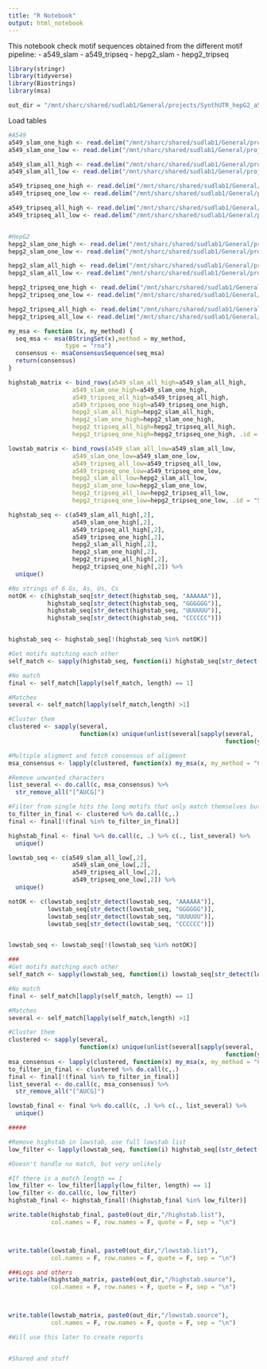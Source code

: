 ```yaml
---
title: "R Notebook"
output: html_notebook
---
```


This notebook check motif sequences obtained from the different motif pipeline: 
- a549_slam
- a549_tripseq
- hepg2_slam
- hepg2_tripseq

```r
library(stringr)
library(tidyverse)
library(Biostrings)
library(msa)

out_dir = "/mnt/sharc/shared/sudlab1/General/projects/SynthUTR_hepG2_a549/motif_merge_linkers/4linkers/"
```


Load tables

```r
#A549
a549_slam_one_high <- read.delim("/mnt/sharc/shared/sudlab1/General/projects/SynthUTR_hepG2_a549/a549_slam/motif_analysis/one_transcript/final_motifs/highstab_final_motifs.list", header = T)
a549_slam_one_low <- read.delim("/mnt/sharc/shared/sudlab1/General/projects/SynthUTR_hepG2_a549/a549_slam/motif_analysis/one_transcript/final_motifs/lowstab_final_motifs.list", header = T)

a549_slam_all_high <- read.delim("/mnt/sharc/shared/sudlab1/General/projects/SynthUTR_hepG2_a549/a549_slam/motif_analysis/all_transcripts/final_motifs/highstab_final_motifs.list", header = T)
a549_slam_all_low <- read.delim("/mnt/sharc/shared/sudlab1/General/projects/SynthUTR_hepG2_a549/a549_slam/motif_analysis/all_transcripts/final_motifs/lowstab_final_motifs.list", header = T)

a549_tripseq_one_high <- read.delim("/mnt/sharc/shared/sudlab1/General/projects/SynthUTR_hepG2_a549/a549_tripseq/motif_analysis/one_transcript/final_motifs/highstab_final_motifs.list", header = T)
a549_tripseq_one_low <- read.delim("/mnt/sharc/shared/sudlab1/General/projects/SynthUTR_hepG2_a549/a549_tripseq/motif_analysis/one_transcript/final_motifs/lowstab_final_motifs.list", header = T)

a549_tripseq_all_high <- read.delim("/mnt/sharc/shared/sudlab1/General/projects/SynthUTR_hepG2_a549/a549_tripseq/motif_analysis/all_transcripts/final_motifs/highstab_final_motifs.list", header =T)
a549_tripseq_all_low <- read.delim("/mnt/sharc/shared/sudlab1/General/projects/SynthUTR_hepG2_a549/a549_tripseq/motif_analysis/all_transcripts/final_motifs/highstab_final_motifs.list", header =T)


#HepG2
hepg2_slam_one_high <- read.delim("/mnt/sharc/shared/sudlab1/General/projects/SynthUTR_hepG2_a549/hepg2_slam/motif_analysis/one_transcript/final_motifs/highstab_final_motifs.list", header = T)
hepg2_slam_one_low <- read.delim("/mnt/sharc/shared/sudlab1/General/projects/SynthUTR_hepG2_a549/hepg2_slam/motif_analysis/one_transcript/final_motifs/lowstab_final_motifs.list", header = T)

hepg2_slam_all_high <- read.delim("/mnt/sharc/shared/sudlab1/General/projects/SynthUTR_hepG2_a549/hepg2_slam/motif_analysis/all_transcripts/final_motifs/highstab_final_motifs.list", header = T)
hepg2_slam_all_low <- read.delim("/mnt/sharc/shared/sudlab1/General/projects/SynthUTR_hepG2_a549/hepg2_slam/motif_analysis/all_transcripts/final_motifs/lowstab_final_motifs.list", header = T)

hepg2_tripseq_one_high <- read.delim("/mnt/sharc/shared/sudlab1/General/projects/SynthUTR_hepG2_a549/hepg2_tripseq/motif_analysis/one_transcript/final_motifs/highstab_final_motifs.list", header = T)
hepg2_tripseq_one_low <- read.delim("/mnt/sharc/shared/sudlab1/General/projects/SynthUTR_hepG2_a549/hepg2_tripseq/motif_analysis/one_transcript/final_motifs/lowstab_final_motifs.list", header = T)

hepg2_tripseq_all_high <- read.delim("/mnt/sharc/shared/sudlab1/General/projects/SynthUTR_hepG2_a549/hepg2_tripseq/motif_analysis/all_transcripts/final_motifs/highstab_final_motifs.list", header =T)
hepg2_tripseq_all_low <- read.delim("/mnt/sharc/shared/sudlab1/General/projects/SynthUTR_hepG2_a549/hepg2_tripseq/motif_analysis/all_transcripts/final_motifs/highstab_final_motifs.list", header =T)

my_msa <- function (x, my_method) {
  seq_msa <- msa(BStringSet(x),method = my_method,
                type = "rna")
  consensus <- msaConsensusSequence(seq_msa)
  return(consensus)
}

```




```r

highstab_matrix <- bind_rows(a549_slam_all_high=a549_slam_all_high,
                  a549_slam_one_high=a549_slam_one_high,
                  a549_tripseq_all_high=a549_tripseq_all_high,
                  a549_tripseq_one_high=a549_tripseq_one_high,
                  hepg2_slam_all_high=hepg2_slam_all_high,
                  hepg2_slam_one_high=hepg2_slam_one_high,
                  hepg2_tripseq_all_high=hepg2_tripseq_all_high,
                  hepg2_tripseq_one_high=hepg2_tripseq_one_high, .id = "Source")

lowstab_matrix <- bind_rows(a549_slam_all_low=a549_slam_all_low,
                  a549_slam_one_low=a549_slam_one_low,
                  a549_tripseq_all_low=a549_tripseq_all_low,
                  a549_tripseq_one_low=a549_tripseq_one_low,
                  hepg2_slam_all_low=hepg2_slam_all_low,
                  hepg2_slam_one_low=hepg2_slam_one_low,
                  hepg2_tripseq_all_low=hepg2_tripseq_all_low,
                  hepg2_tripseq_one_low=hepg2_tripseq_one_low, .id = "Source")

highstab_seq <- c(a549_slam_all_high[,2],
                  a549_slam_one_high[,2],
                  a549_tripseq_all_high[,2],
                  a549_tripseq_one_high[,2],
                  hepg2_slam_all_high[,2],
                  hepg2_slam_one_high[,2],
                  hepg2_tripseq_all_high[,2],
                  hepg2_tripseq_one_high[,2]) %>%
  unique()

#No strings of 6 Gs, As, Us, Cs
notOK <- c(highstab_seq[str_detect(highstab_seq, "AAAAAA")],
           highstab_seq[str_detect(highstab_seq, "GGGGGG")],
           highstab_seq[str_detect(highstab_seq, "UUUUUU")],
           highstab_seq[str_detect(highstab_seq, "CCCCCC")])


highstab_seq <- highstab_seq[!(highstab_seq %in% notOK)]

#Get motifs matching each other
self_match <- sapply(highstab_seq, function(i) highstab_seq[str_detect(highstab_seq, i)])

#No match
final <- self_match[lapply(self_match, length) == 1]

#Matches
several <- self_match[lapply(self_match,length) >1]

#Cluster them
clustered <- sapply(several, 
                    function(x) unique(unlist(several[sapply(several, 
                                                             function(y) any(x %in% y))]))) %>% unique

#Multiple aligment and fetch consensus of aligment
msa_consensus <- lapply(clustered, function(x) my_msa(x, my_method = "ClustalOmega") )

#Remove unwanted characters
list_several <- do.call(c, msa_consensus) %>% 
  str_remove_all("[^AUCG]") 

#Filter from single hits the long motifs that only match themselves but match with others
to_filter_in_final <- clustered %>% do.call(c,.)
final <- final[!(final %in% to_filter_in_final)]

highstab_final <- final %>% do.call(c, .) %>% c(., list_several) %>%
  unique()

lowstab_seq <- c(a549_slam_all_low[,2],
                  a549_slam_one_low[,2],
                  a549_tripseq_all_low[,2],
                  a549_tripseq_one_low[,2]) %>%
  unique()

notOK <- c(lowstab_seq[str_detect(lowstab_seq, "AAAAAA")],
           lowstab_seq[str_detect(lowstab_seq, "GGGGGG")],
           lowstab_seq[str_detect(lowstab_seq, "UUUUUU")],
           lowstab_seq[str_detect(lowstab_seq, "CCCCCC")])


lowstab_seq <- lowstab_seq[!(lowstab_seq %in% notOK)]

###
#Get motifs matching each other
self_match <- sapply(lowstab_seq, function(i) lowstab_seq[str_detect(lowstab_seq, i)])

#No match
final <- self_match[lapply(self_match, length) == 1]

#Matches
several <- self_match[lapply(self_match,length) >1]

#Cluster them
clustered <- sapply(several, 
                    function(x) unique(unlist(several[sapply(several, 
                                                             function(y) any(x %in% y))]))) %>% unique
msa_consensus <- lapply(clustered, function(x) my_msa(x, my_method = "ClustalOmega") )
to_filter_in_final <- clustered %>% do.call(c,.)
final <- final[!(final %in% to_filter_in_final)]
list_several <- do.call(c, msa_consensus) %>% 
  str_remove_all("[^AUCG]") 

lowstab_final <- final %>% do.call(c, .) %>% c(., list_several) %>%
  unique()

#####

#Remove highstab in lowstab, use full lowstab list 
low_filter <- lapply(lowstab_seq, function(i) highstab_seq[(str_detect(highstab_seq, i))])

```


```r
#Doesn't handle no match, but very unlikely

#If there is a match length == 1
low_filter <- low_filter[lapply(low_filter, length) == 1]
low_filter <- do.call(c, low_filter)
highstab_final <- highstab_final[!(highstab_final %in% low_filter)]

write.table(highstab_final, paste0(out_dir,"/highstab.list"),
            col.names = F, row.names = F, quote = F, sep = "\n")



write.table(lowstab_final, paste0(out_dir,"/lowstab.list"),
            col.names = F, row.names = F, quote = F, sep = "\n")

###Logs and others
write.table(highstab_matrix, paste0(out_dir,"/highstab.source"),
            col.names = F, row.names = F, quote = F, sep = "\n")



write.table(lowstab_matrix, paste0(out_dir,"/lowstab.source"),
            col.names = F, row.names = F, quote = F, sep = "\n")

#Will use this later to create reports


#Shared and stuff


```



